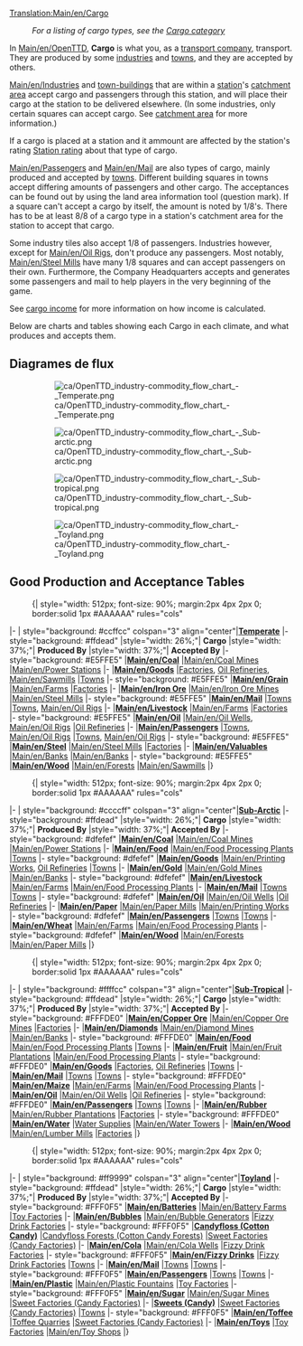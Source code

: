 {{ca/Traducció|Cargo|25}}
[[Translation:Main/en/Cargo]]{{ca/Taula de contingut}}
:''For a listing of cargo types, see the [[Category/en/Cargo|Cargo category]]''

In [[Main/en/OpenTTD]], '''Cargo''' is what you, as a [[Main/en/Transport company|transport company]], transport. They are produced by some [[Main/en/Industries|industries]] and [[Main/en/Towns|towns]], and they are accepted by others. 

[[Main/en/Industries]] and [[Main/en/Towns|town-buildings]] that are within a [[Main/en/Stations|station]]'s [[Main/en/Catchment area|catchment area]] accept cargo and passengers through this station, and will place their cargo at the station to be delivered elsewhere. (In some industries, only certain squares can accept cargo. See [[Main/en/Catchment area|catchment area]] for more information.)

If a cargo is placed at a station and it ammount are affected by the station's rating [[Main/en/Game mechanics#Station rating|Station rating]] about that type of cargo.

[[Main/en/Passengers]] and [[Main/en/Mail]] are also types of cargo, mainly produced and accepted by [[Main/en/Towns|town]]s. Different building squares in towns accept differing amounts of passengers and other cargo. The acceptances can be found out by using the land area information tool (question mark). If a square can't accept a cargo by itself, the amount is noted by 1/8's. There has to be at least 8/8 of a cargo type in a station's catchment area for the station to accept that cargo.

Some industry tiles also accept 1/8 of passengers. Industries however, except for [[Main/en/Oil Rig]]s, don't produce any passengers. Most notably, [[Main/en/Steel Mill]]s have many 1/8 squares and can accept passengers on their own. Furthermore, the Company Headquarters accepts and generates some passengers and mail to help players in the very beginning of the game.

See [[Main/en/Cargo income|cargo income]] for more information on how income is calculated.

Below are charts and tables showing each Cargo in each climate, and what produces and accepts them.

==Diagrames de flux==
:[[File:ca/OpenTTD industry-commodity flow chart - Temperate.png|border]]

:[[File:ca/OpenTTD industry-commodity flow chart - Sub-arctic.png|border]]

:[[File:ca/OpenTTD industry-commodity flow chart - Sub-tropical.png|border]]

:[[File:ca/OpenTTD industry-commodity flow chart - Toyland.png|border]]

==Good Production and Acceptance Tables==

:{| {{en/Wikitable}} style="width: 512px; font-size: 90%; margin:2px 4px 2px 0; border:solid 1px #AAAAAA" rules="cols"
|- 
| style="background: #ccffcc" colspan="3" align="center"|'''[[Main/en/Climates#Temperate|Temperate]]'''
|- style="background: #ffdead"
|style="width: 26%;"| '''Cargo'''
|style="width: 37%;"| '''Produced By'''
|style="width: 37%;"| '''Accepted By'''
|- style="background: #E5FFE5"
|'''[[Main/en/Coal]]'''
|[[Main/en/Coal Mine]]s
|[[Main/en/Power Station]]s
|-
|'''[[Main/en/Goods]]'''
|[[Main/en/Factory|Factories]], [[Main/en/Oil Refinery|Oil Refineries]], [[Main/en/Sawmill]]s
|[[Main/en/Towns|Town]]s
|- style="background: #E5FFE5"
|'''[[Main/en/Grain]]'''
|[[Main/en/Farm]]s
|[[Main/en/Factory|Factories]]
|-
|'''[[Main/en/Iron Ore]]'''
|[[Main/en/Iron Ore Mine]]s
|[[Main/en/Steel Mill]]s
|- style="background: #E5FFE5"
|'''[[Main/en/Mail]]'''
|[[Main/en/Towns|Town]]s
|[[Main/en/Towns|Town]]s, [[Main/en/Oil Rig]]s
|-
|'''[[Main/en/Livestock]]'''
|[[Main/en/Farm]]s
|[[Main/en/Factory|Factories]]
|- style="background: #E5FFE5"
|'''[[Main/en/Oil]]'''
|[[Main/en/Oil Wells]], [[Main/en/Oil Rig]]s
|[[Main/en/Oil Refinery|Oil Refineries]]
|-
|'''[[Main/en/Passengers]]'''
|[[Main/en/Towns|Town]]s, [[Main/en/Oil Rig]]s
|[[Main/en/Towns|Town]]s, [[Main/en/Oil Rig]]s
|- style="background: #E5FFE5"
|'''[[Main/en/Steel]]'''
|[[Main/en/Steel Mill]]s
|[[Main/en/Factory|Factories]]
|-
|'''[[Main/en/Valuables]]'''
|[[Main/en/Bank]]s
|[[Main/en/Bank]]s
|- style="background: #E5FFE5"
|'''[[Main/en/Wood]]'''
|[[Main/en/Forest]]s
|[[Main/en/Sawmill]]s
|}

:{| {{en/Wikitable}} style="width: 512px; font-size: 90%; margin:2px 4px 2px 0; border:solid 1px #AAAAAA" rules="cols"
|- 
| style="background: #ccccff" colspan="3" align="center"|'''[[Main/en/Climates#Sub-arctic|Sub-Arctic]]'''
|- style="background: #ffdead"
|style="width: 26%;"| '''Cargo'''
|style="width: 37%;"| '''Produced By'''
|style="width: 37%;"| '''Accepted By'''
|- style="background: #dfefef"
|'''[[Main/en/Coal]]'''
|[[Main/en/Coal Mine]]s
|[[Main/en/Power Station]]s
|-
|'''[[Main/en/Food]]'''
|[[Main/en/Food Processing Plant]]s
|[[Main/en/Towns|Town]]s
|- style="background: #dfefef"
|'''[[Main/en/Goods]]'''
|[[Main/en/Printing Works]], [[Main/en/Oil Refinery|Oil Refineries]]
|[[Main/en/Towns|Town]]s
|-
|'''[[Main/en/Gold]]'''
|[[Main/en/Gold Mine]]s
|[[Main/en/Bank]]s
|- style="background: #dfefef"
|'''[[Main/en/Livestock]]'''
|[[Main/en/Farm]]s
|[[Main/en/Food Processing Plant]]s
|-
|'''[[Main/en/Mail]]'''
|[[Main/en/Towns|Town]]s
|[[Main/en/Towns|Town]]s
|- style="background: #dfefef"
|'''[[Main/en/Oil]]'''
|[[Main/en/Oil Wells]]
|[[Main/en/Oil Refinery|Oil Refineries]]
|-
|'''[[Main/en/Paper]]'''
|[[Main/en/Paper Mill]]s
|[[Main/en/Printing Works]]
|- style="background: #dfefef"
|'''[[Main/en/Passengers]]'''
|[[Main/en/Towns|Town]]s
|[[Main/en/Towns|Town]]s
|-
|'''[[Main/en/Wheat]]'''
|[[Main/en/Farm]]s
|[[Main/en/Food Processing Plant]]s
|- style="background: #dfefef"
|'''[[Main/en/Wood]]'''
|[[Main/en/Forest]]s
|[[Main/en/Paper Mill]]s
|}

:{| {{en/Wikitable}} style="width: 512px; font-size: 90%; margin:2px 4px 2px 0; border:solid 1px #AAAAAA" rules="cols"
|- 
| style="background: #ffffcc" colspan="3" align="center"|'''[[Main/en/Climates#Sub-tropical|Sub-Tropical]]'''
|- style="background: #ffdead"
|style="width: 26%;"| '''Cargo'''
|style="width: 37%;"| '''Produced By'''
|style="width: 37%;"| '''Accepted By'''
|- style="background: #FFFDE0"
|'''[[Main/en/Copper Ore]]'''
|[[Main/en/Copper Ore Mine]]s
|[[Main/en/Factory|Factories]]
|-
|'''[[Main/en/Diamonds]]'''
|[[Main/en/Diamond Mine]]s
|[[Main/en/Bank]]s
|- style="background: #FFFDE0"
|'''[[Main/en/Food]]'''
|[[Main/en/Food Processing Plant]]s
|[[Main/en/Towns|Town]]s
|-
|'''[[Main/en/Fruit]]'''
|[[Main/en/Fruit Plantation]]s
|[[Main/en/Food Processing Plant]]s
|- style="background: #FFFDE0"
|'''[[Main/en/Goods]]'''
|[[Main/en/Factory|Factories]], [[Main/en/Oil Refinery|Oil Refineries]]
|[[Main/en/Towns|Town]]s
|-
|'''[[Main/en/Mail]]'''
|[[Main/en/Towns|Town]]s
|[[Main/en/Towns|Town]]s
|- style="background: #FFFDE0"
|'''[[Main/en/Maize]]'''
|[[Main/en/Farm]]s
|[[Main/en/Food Processing Plant]]s
|-
|'''[[Main/en/Oil]]'''
|[[Main/en/Oil Wells]]
|[[Main/en/Oil Refinery|Oil Refineries]]
|- style="background: #FFFDE0"
|'''[[Main/en/Passengers]]'''
|[[Main/en/Towns|Town]]s
|[[Main/en/Towns|Town]]s
|-
|'''[[Main/en/Rubber]]'''
|[[Main/en/Rubber Plantation]]s
|[[Main/en/Factory|Factories]]
|- style="background: #FFFDE0"
|'''[[Main/en/Water]]'''
|[[Main/en/Water Supply|Water Supplies]]
|[[Main/en/Water Tower]]s
|-
|'''[[Main/en/Wood]]'''
|[[Main/en/Lumber Mill]]s
|[[Main/en/Factory|Factories]]
|}

:{| {{en/Wikitable}} style="width: 512px; font-size: 90%; margin:2px 4px 2px 0; border:solid 1px #AAAAAA" rules="cols"
|- 
| style="background: #ff9999" colspan="3" align="center"|'''[[Main/en/Climates#Toyland|Toyland]]'''
|- style="background: #ffdead"
|style="width: 26%;"| '''Cargo'''
|style="width: 37%;"| '''Produced By'''
|style="width: 37%;"| '''Accepted By'''
|- style="background: #FFF0F5"
|'''[[Main/en/Batteries]]'''
|[[Main/en/Battery Farm]]s
|[[Main/en/Toy Factory|Toy Factories]]
|-
|'''[[Main/en/Bubbles]]'''
|[[Main/en/Bubble Generator]]s
|[[Main/en/Fizzy Drink Factory|Fizzy Drink Factories]]
|- style="background: #FFF0F5"
|'''[[Main/en/Candyfloss|Candyfloss (Cotton Candy)]]''' 
|[[Main/en/Candyfloss Forest|Candyfloss Forests (Cotton Candy Forests)]]
|[[Main/en/Sweet Factory|Sweet Factories (Candy Factories)]]
|-
|'''[[Main/en/Cola]]'''
|[[Main/en/Cola Wells]]
|[[Main/en/Fizzy Drink Factory|Fizzy Drink Factories]]
|- style="background: #FFF0F5"
|'''[[Main/en/Fizzy Drinks]]'''
|[[Main/en/Fizzy Drink Factory|Fizzy Drink Factories]]
|[[Main/en/Towns|Town]]s
|-
|'''[[Main/en/Mail]]'''
|[[Main/en/Towns|Town]]s
|[[Main/en/Towns|Town]]s
|- style="background: #FFF0F5"
|'''[[Main/en/Passengers]]'''
|[[Main/en/Towns|Town]]s
|[[Main/en/Towns|Town]]s
|-
|'''[[Main/en/Plastic]]'''
|[[Main/en/Plastic Fountains]]
|[[Main/en/Toy Factory|Toy Factories]]
|- style="background: #FFF0F5"
|'''[[Main/en/Sugar]]'''
|[[Main/en/Sugar Mine]]s
|[[Main/en/Sweet Factory|Sweet Factories (Candy Factories)]]
|-
|'''[[Main/en/Sweets|Sweets (Candy)]]'''
|[[Main/en/Sweet Factory|Sweet Factories (Candy Factories)]]
|[[Main/en/Towns|Town]]s
|- style="background: #FFF0F5"
|'''[[Main/en/Toffee]]'''
|[[Main/en/Toffee Quarry|Toffee Quarries]]
|[[Main/en/Sweet Factory|Sweet Factories (Candy Factories)]]
|-
|'''[[Main/en/Toys]]'''
|[[Main/en/Toy Factory|Toy Factories]]
|[[Main/en/Toy Shop]]s
|}